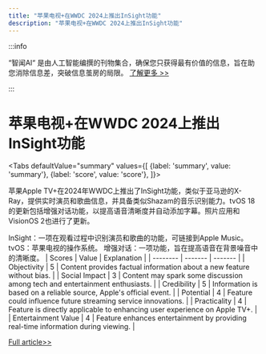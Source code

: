```yaml
---
title: "苹果电视+在WWDC 2024上推出InSight功能"
description: "苹果电视+在WWDC 2024上推出InSight功能"
---
```



:::info

“智闻AI“ 是由人工智能编撰的刊物集合，确保您只获得最有价值的信息，旨在助您消除信息差，突破信息茧房的局限。  [了解更多 >>](/)

:::

# 苹果电视+在WWDC 2024上推出InSight功能


<Tabs
	defaultValue="summary"
	values={[
	{label: 'summary', value: 'summary'},
	{label: 'score', value: 'score'},
]}>
<TabItem value="summary">


苹果Apple TV+在2024年WWDC上推出了InSight功能，类似于亚马逊的X-Ray，提供实时演员和歌曲信息，并具备类似Shazam的音乐识别能力。tvOS 18的更新包括增强对话功能，以提高语音清晰度并自动添加字幕。照片应用和VisionOS 2也进行了更新。

InSight：一项在观看过程中识别演员和歌曲的功能，可链接到Apple Music。
tvOS：苹果电视的操作系统。
增强对话：一项功能，旨在提高语音在背景噪音中的清晰度。
</TabItem>
<TabItem value="score">
	| Scores     | Value   | Explanation |
	| -------- | ------- | ------- |
	| Objectivity  | 5    | Content provides factual information about a new feature without bias.    |
	| Social Impact | 3     | Content may spark some discussion among tech and entertainment enthusiasts.    |
	| Credibility    | 5    | Information is based on a reliable source, Apple's official event.    |
	| Potential    | 4    | Feature could influence future streaming service innovations.    |
	| Practicality    | 4    | Feature is directly applicable to enhancing user experience on Apple TV+.    |
	| Entertainment Value    | 4    | Feature enhances entertainment by providing real-time information during viewing.    |
</TabItem>
</Tabs>

[Full article>>](https://techcrunch.com/2024/06/10/apple-tv-insight-feature-wwdc-2024/)
